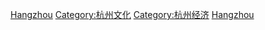 [[Category:浙江旅游|Hangzhou]]
[[Category:杭州文化|Category:杭州文化]]
[[Category:杭州经济|Category:杭州经济]]
[[Category:中国各城市旅游‎|Hangzhou]]